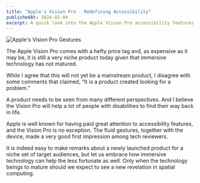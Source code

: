```yaml
---
title: "Apple's Vision Pro - Redefining Accessibility"
publishedAt: 2024-02-04
excerpt: A quick look into the Apple Vision Pro accessibility features reveals its potential to transform lives, emphasising innovation for inclusivity in the realm of immersive technology.
---
```


![Apple's Vision Pro Gestures](/images/apples-vision-pro-redefining-accessibility-for-disabilities/cover.png)

The Apple Vision Pro comes with a hefty price tag and, as expensive as it may be, it is still a very niche product today given that immersive technology has not matured.

While I agree that this will not yet be a mainstream product, I disagree with some comments that claimed, “It is a product created looking for a problem.”

A product needs to be seen from many different perspectives. And I believe the Vision Pro will help a lot of people with disabilities to find their way back in life.

Apple is well known for having paid great attention to accessibility features, and the Vision Pro is no exception. The fluid gestures, together with the device, made a very good first impression among tech reviewers.

It is indeed easy to make remarks about a newly launched product for a niche set of target audiences, but let us embrace how immersive technology can help the less fortunate as well. Only when the technology beings to mature should we expect to see a new revelation in spatial computing.
